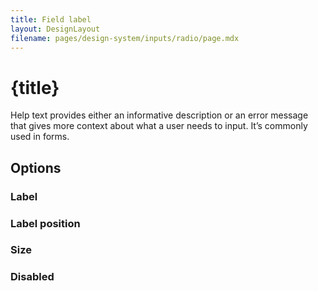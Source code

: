 ```yaml
---
title: Field label
layout: DesignLayout
filename: pages/design-system/inputs/radio/page.mdx
---
```



# {title}

Help text provides either an informative description or an error message that gives more context about what a user needs to input. It’s commonly used in forms.


<MainView />


<div style={{ display: "flex", justifyContent: "flex-start", gap: 30, padding: "30px 0"}}>
    <UIComponentLink link="/pages/ui-component/field/" />
</div>

## Options 

### Label

<OptionsView />

### Label position

<LabelPositionView />


### Size

<SizeView />



### Disabled

<DisabledView />

